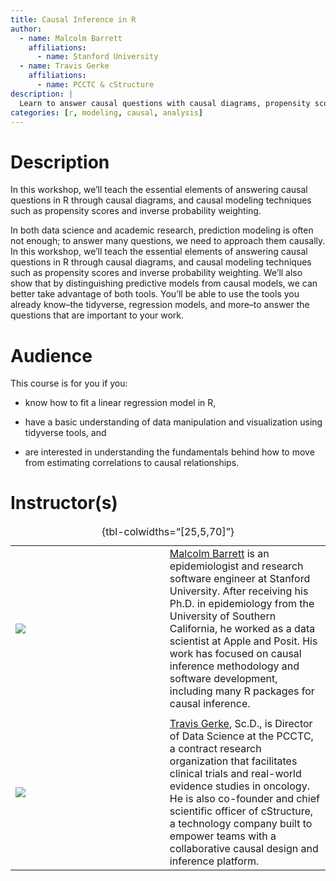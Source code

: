 ```yaml
---
title: Causal Inference in R
author:
  - name: Malcolm Barrett
    affiliations:
      - name: Stanford University
  - name: Travis Gerke
    affiliations:
      - name: PCCTC & cStructure
description: |
  Learn to answer causal questions with causal diagrams, propensity score modeling, and more.
categories: [r, modeling, causal, analysis]
---
```


# Description

In this workshop, we’ll teach the essential elements of answering causal questions in R through causal diagrams, and causal modeling techniques such as propensity scores and inverse probability weighting.

In both data science and academic research, prediction modeling is often not enough; to answer many questions, we need to approach them causally. In this workshop, we’ll teach the essential elements of answering causal questions in R through causal diagrams, and causal modeling techniques such as propensity scores and inverse probability weighting. We’ll also show that by distinguishing predictive models from causal models, we can better take advantage of both tools. You’ll be able to use the tools you already know--the tidyverse, regression models, and more--to answer the questions that are important to your work.

# Audience

This course is for you if you:

- know how to fit a linear regression model in R,

- have a basic understanding of data manipulation and visualization using tidyverse tools, and

- are interested in understanding the fundamentals behind how to move from estimating correlations to causal relationships.

# Instructor(s)

|                               |     |                                             |
|------------------|------------------|-------------------------------------|
| ![](images/malcolm-barrett.png) |     | [Malcolm Barrett](https://malco.io/) is an epidemiologist and research software engineer at Stanford University. After receiving his Ph.D. in epidemiology from the University of Southern California, he worked as a data scientist at Apple and Posit. His work has focused on causal inference methodology and software development, including many R packages for causal inference. 
 |
| ![](images/travis-gerke.jpg) |     | [Travis Gerke](https://travisgerke.com/), Sc.D., is Director of Data Science at the PCCTC, a contract research organization that facilitates clinical trials and real-world evidence studies in oncology. He is also co-founder and chief scientific officer of cStructure, a technology company built to empower teams with a collaborative causal design and inference platform. |

: {tbl-colwidths="\[25,5,70\]"}
